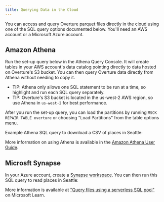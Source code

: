 ```yaml
---
title: Querying Data in the Cloud
---
```



You can access and query Overture parquet files directly in the cloud using one of the SQL query options documented below. You'll need an AWS account or a Microsoft Azure account. 

## Amazon Athena

Run the set-up query below in the Athena Query Console. It will create tables in your AWS account's data catalog pointing directly to data hosted on Overture's S3 bucket. You can then query Overture data directly from Athena without needing to copy it.

- TIP: Athena only allows one SQL statement to be run at a time, so highlight and run each SQL query separately.
- TIP: Overture's S3 bucket is located in the us-west-2 AWS region, so use Athena in `us-west-2` for best performance.

<QueryBuilder query={CreateAthenaTable}></QueryBuilder>

After you run the set-up query, you can load the partitions by running `MSCK REPAIR TABLE overture` or choosing "Load Partitions" from the table options menu.

Example Athena SQL query to download a CSV of places in Seattle:

<QueryBuilder query={SeattlePlaces}></QueryBuilder>

More information on using Athena is available in the [Amazon Athena User Guide](https://docs.aws.amazon.com/athena/latest/ug/what-is.html).

## Microsft Synapse

In your Azure account, create a [Synapse workspace](https://learn.microsoft.com/en-us/azure/synapse-analytics/get-started-create-workspace). You can then run this SQL query to read places in Seattle:

<QueryBuilder query={MicrosoftSynapseExample}></QueryBuilder>

More information is available at ["Query files using a serverless SQL pool"](https://learn.microsoft.com/en-us/training/modules/query-data-lake-using-azure-synapse-serverless-sql-pools/3-query-files) on Microsoft Learn.